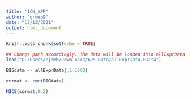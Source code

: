 ```yaml
---
title: "ICN_APP"
author: "group9"
date: "12/13/2021"
output: html_document
---
```


```r
knitr::opts_chunk$set(echo = TRUE)

```

```r
## Change path accordingly. The data will be loaded into allExprData
load("C:/Users/njzmh/Downloads/625 Data/allExprData.RData")
```

```r
BIGdata <- allExprData[,1:1000]
```

```r
cormat <- cor(BIGdata)
```

```r
NICE(cormat,0.2)
```
